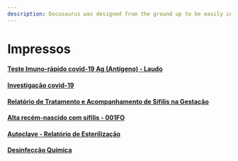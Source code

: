 ```yaml
---
description: Docusaurus was designed from the ground up to be easily installed and used to get your website up and running quickly.
---
```


# Impressos

#### [Teste Imuno-rápido covid-19 Ag (Antígeno) - Laudo](https://drive.google.com/file/d/1pOv6kY31e2HdVPTlfUlJ8E_FVWB0DvYw/view)

#### [Investigação covid-19](https://drive.google.com/file/d/1TXtqVUnEPY-TMI9Qbz1q8V5m3TqtnfZd/view)

#### [Relatório de Tratamento e Acompanhamento de Sífilis na Gestação](https://drive.google.com/file/d/10xpQUp0dSXgBEQOVADCRj8mbpOFbtWQW/view)

#### [Alta recém-nascido com sífilis - 001FO](https://drive.google.com/file/d/13fzQXTGrdJC26Dr-PGKlE6_hJWO9xIlI/view?usp=drive_link)

#### [Autoclave - Relatório de Esterilização](https://drive.google.com/file/d/1t_o6Ap2ld4d7GjwPIGw7JTbxce1QZChz/view)

#### [Desinfecção Química](https://drive.google.com/file/d/1nb1iYykk3jg2gV_O_PvRiApCcmABtAck/view)
